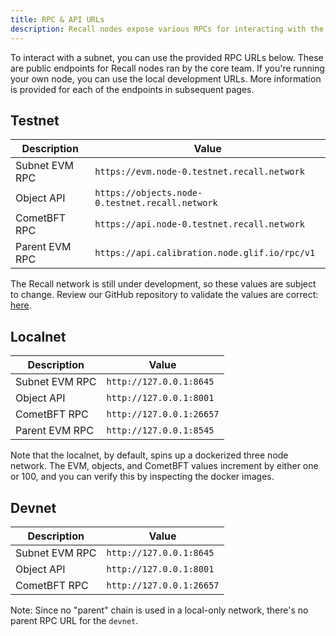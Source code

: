 ```yaml
---
title: RPC & API URLs
description: Recall nodes expose various RPCs for interacting with the network.
---
```



To interact with a subnet, you can use the provided RPC URLs below. These are public endpoints for
Recall nodes ran by the core team. If you're running your own node, you can use the local
development URLs. More information is provided for each of the endpoints in subsequent pages.

## Testnet

| Description    | Value                                           |
| -------------- | ----------------------------------------------- |
| Subnet EVM RPC | `https://evm.node-0.testnet.recall.network`     |
| Object API     | `https://objects.node-0.testnet.recall.network` |
| CometBFT RPC   | `https://api.node-0.testnet.recall.network`     |
| Parent EVM RPC | `https://api.calibration.node.glif.io/rpc/v1`   |

<Callout type="warning">

The Recall network is still under development, so these values are subject to change. Review our
GitHub repository to validate the values are correct:
[here](https://github.com/recallnet/rust-recall).

</Callout>

## Localnet

| Description    | Value                    |
| -------------- | ------------------------ |
| Subnet EVM RPC | `http://127.0.0.1:8645`  |
| Object API     | `http://127.0.0.1:8001`  |
| CometBFT RPC   | `http://127.0.0.1:26657` |
| Parent EVM RPC | `http://127.0.0.1:8545`  |

Note that the localnet, by default, spins up a dockerized three node network. The EVM, objects, and
CometBFT values increment by either one or 100, and you can verify this by inspecting the docker
images.

## Devnet

| Description    | Value                    |
| -------------- | ------------------------ |
| Subnet EVM RPC | `http://127.0.0.1:8645`  |
| Object API     | `http://127.0.0.1:8001`  |
| CometBFT RPC   | `http://127.0.0.1:26657` |

Note: Since no "parent" chain is used in a local-only network, there's no parent RPC URL for the
`devnet`.
